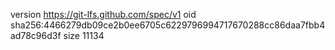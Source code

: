 version https://git-lfs.github.com/spec/v1
oid sha256:4466279db09ce2b0ee6705c6229796994717670288cc86daa7fbb4ad78c96d3f
size 11134
